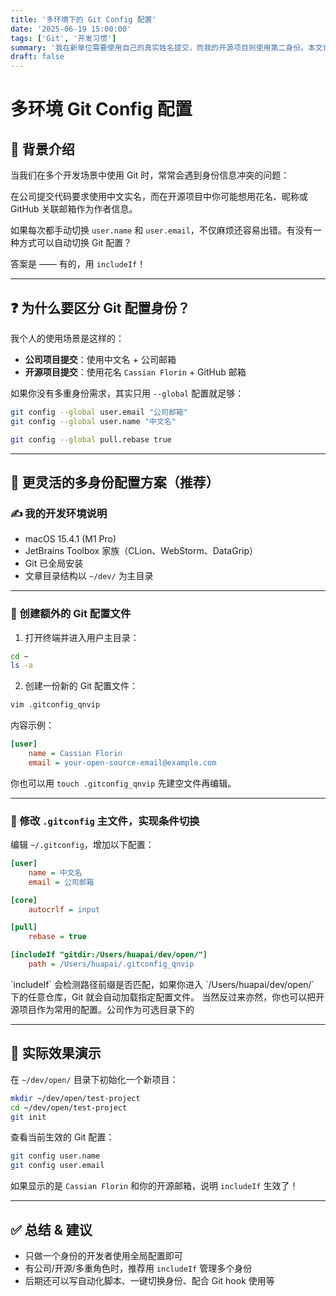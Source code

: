 ```yaml
---
title: '多环境下的 Git Config 配置'
date: '2025-06-19 15:00:00'
tags: ['Git', '开发习惯']
summary: '我在新单位需要使用自己的真实姓名提交，而我的开源项目则使用第二身份。本文记录了如何通过 Git 的 includeIf 配置机制，在不影响常用配置的前提下实现多环境身份兼容。'
draft: false
---
```


# 多环境 Git Config 配置

## 🧭 背景介绍

当我们在多个开发场景中使用 Git 时，常常会遇到身份信息冲突的问题：

<Callout emoji="👥">
  在公司提交代码要求使用中文实名，而在开源项目中你可能想用花名、昵称或 GitHub 关联邮箱作为作者信息。
</Callout>

如果每次都手动切换 `user.name` 和 `user.email`，不仅麻烦还容易出错。有没有一种方式可以自动切换 Git 配置？

答案是 —— 有的，用 `includeIf`！

---

## ❓ 为什么要区分 Git 配置身份？

我个人的使用场景是这样的：

- **公司项目提交**：使用中文名 + 公司邮箱
- **开源项目提交**：使用花名 `Cassian Florin` + GitHub 邮箱

如果你没有多重身份需求，其实只用 `--global` 配置就足够：

```bash
git config --global user.email "公司邮箱"
git config --global user.name "中文名"

git config --global pull.rebase true
```

---

## 🧬 更灵活的多身份配置方案（推荐）

### ✍️ 我的开发环境说明

- macOS 15.4.1 (M1 Pro)
- JetBrains Toolbox 家族（CLion、WebStorm、DataGrip）
- Git 已全局安装
- 文章目录结构以 `~/dev/` 为主目录

---

### 📁 创建额外的 Git 配置文件

1. 打开终端并进入用户主目录：

```bash
cd ~
ls -a
```

2. 创建一份新的 Git 配置文件：

```bash
vim .gitconfig_qnvip
```

内容示例：

```ini
[user]
    name = Cassian Florin
    email = your-open-source-email@example.com
```

你也可以用 `touch .gitconfig_qnvip` 先建空文件再编辑。

---

### 🔁 修改 `.gitconfig` 主文件，实现条件切换

编辑 `~/.gitconfig`，增加以下配置：

```ini
[user]
    name = 中文名
    email = 公司邮箱

[core]
    autocrlf = input

[pull]
    rebase = true

[includeIf "gitdir:/Users/huapai/dev/open/"]
    path = /Users/huapai/.gitconfig_qnvip
```

<Callout emoji="🧠" type="info">
  `includeIf` 会检测路径前缀是否匹配，如果你进入 `/Users/huapai/dev/open/` 下的任意仓库，Git
  就会自动加载指定配置文件。 当然反过来亦然，你也可以把开源项目作为常用的配置。公司作为可选目录下的
</Callout>

---

## 🧪 实际效果演示

在 `~/dev/open/` 目录下初始化一个新项目：

```bash
mkdir ~/dev/open/test-project
cd ~/dev/open/test-project
git init
```

查看当前生效的 Git 配置：

```bash
git config user.name
git config user.email
```

如果显示的是 `Cassian Florin` 和你的开源邮箱，说明 `includeIf` 生效了！

---

## ✅ 总结 & 建议

- 只做一个身份的开发者使用全局配置即可
- 有公司/开源/多重角色时，推荐用 `includeIf` 管理多个身份
- 后期还可以写自动化脚本、一键切换身份、配合 Git hook 使用等
